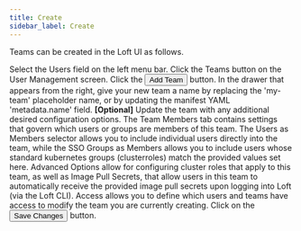 ```yaml
---
title: Create
sidebar_label: Create
---
```



Teams can be created in the Loft UI as follows.

<Flow id="create-team">
    <Step>
        Select the <NavStep>Users</NavStep> field on the left menu bar.
    </Step>
    <Step>
        Click the <NavStep>Teams</NavStep> button on the User Management screen.
    </Step>
    <Step>
        Click the <Button>Add Team</Button> button.
    </Step>
    <Step>
        In the drawer that appears from the right, give your new team a name by replacing the
        'my-team' placeholder name, or by updating the manifest YAML 'metadata.name' field.
    </Step>
    <Step>
        <b>[Optional]</b> Update the team with any additional desired configuration options.
        <Flow id="create-team-optional-ui">
            <Step>
                The <Label>Team Members</Label> tab contains settings that govern which users or
                groups are members of this team. The <Label>Users as Members</Label> selector
                allows you to include individual users directly into the team, while the
                <Label>SSO Groups as Members</Label> allows you to include users whose
                standard kubernetes groups (clusterroles) match the provided values set here.
            </Step>
            <Step>
                <Label>Advanced Options</Label> allow for configuring cluster roles that apply
                to this team, as well as Image Pull Secrets, that allow users in this team to
                automatically receive the provided image pull secrets upon logging into Loft
                (via the Loft CLI).
            </Step>
            <Step>
                <Label>Access</Label> allows you to define which users and teams have access to
                modify the team you are currently creating.
            </Step>
        </Flow>
    </Step>
    <Step>
        Click on the <Button>Save Changes</Button> button.
    </Step>
</Flow>